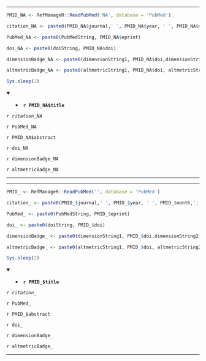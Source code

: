 

---

```r

PMID_NA <- RefManageR::ReadPubMed('NA', database = 'PubMed')

citation_NA <- paste0(PMID_NA$journal,' ', PMID_NA$year, ' ', PMID_NA$month,';', PMID_NA$volume,'(', PMID_NA$number,'):', PMID_NA$pages)

PubMed_NA <- paste0(PubMedString, PMID_NA$eprint)

doi_NA <- paste0(doiString, PMID_NA$doi)

dimensionBadge_NA <- paste0(dimensionString1, PMID_NA$doi,dimensionString2)

altmetricBadge_NA <- paste0(altmetricString1, PMID_NA$doi, altmetricString2 )

Sys.sleep(2)

```

<details open> <summary>
- **`r PMID_NA$title`**
</summary> 

*`r citation_NA`*

`r PubMed_NA`

`r PMID_NA$abstract`

`r doi_NA`

`r dimensionBadge_NA`

`r altmetricBadge_NA`

</details>

---




---

```r

PMID_ <- RefManageR::ReadPubMed('', database = 'PubMed')

citation_ <- paste0(PMID_$journal,' ', PMID_$year, ' ', PMID_$month,';', PMID_$volume,'(', PMID_$number,'):', PMID_$pages)

PubMed_ <- paste0(PubMedString, PMID_$eprint)

doi_ <- paste0(doiString, PMID_$doi)

dimensionBadge_ <- paste0(dimensionString1, PMID_$doi,dimensionString2)

altmetricBadge_ <- paste0(altmetricString1, PMID_$doi, altmetricString2 )

Sys.sleep(2)

```

<details open> <summary>
- **`r PMID_$title`**
</summary> 

*`r citation_`*

`r PubMed_`

`r PMID_$abstract`

`r doi_`

`r dimensionBadge_`

`r altmetricBadge_`

</details>

---


